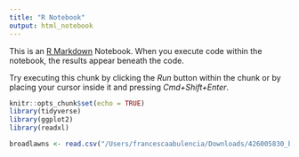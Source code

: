 ```yaml
---
title: "R Notebook"
output: html_notebook
---
```


This is an [R Markdown](http://rmarkdown.rstudio.com) Notebook. When you execute code within the notebook, the results appear beneath the code. 

Try executing this chunk by clicking the *Run* button within the chunk or by placing your cursor inside it and pressing *Cmd+Shift+Enter*. 

```r
knitr::opts_chunk$set(echo = TRUE)
library(tidyverse)
library(ggplot2)
library(readxl)
```

```r
broadlawns <- read.csv("/Users/francescaabulencia/Downloads/426005830_broadlawns_standardcharges.csv")
```

```r

```